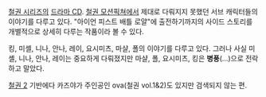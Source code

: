 [[철권 시리즈]]의 [[드라마 CD]]. [[철권 모션픽쳐]]에서 제대로 다뤄지지 못했던 서브 캐릭터들의 이야기를 다루고 있다.
"아이언 피스트 배틀 로얄"에 출전하기까지의 사이드 스토리를 개별적으로 상세히 다루는 작품이라 볼 수 있다.

킹, 미셸, 니나, 안나, 레이, 요시미츠, 마샬, 폴의 이야기를 다루고 있다. 그러나 사실 미셸, 니나, 안나, 레이는 중요하게 다뤄졌지만 마샬, 폴, 요시미츠, 킹은 '''병풍'''(…)으로 전락하고 말았다.

[[철권 2]] 기반에다 카즈야가 주인공인 ova(철권 vol.1&2)도 있지만 검색되지 않는 편.
